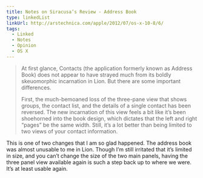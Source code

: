 ```yaml
---
title: Notes on Siracusa’s Review - Address Book
type: linkedList
linkUrl: http://arstechnica.com/apple/2012/07/os-x-10-8/6/
tags:
  - Linked
  - Notes
  - Opinion
  - OS X
---
```


> At first glance, Contacts (the application formerly known as Address Book) does not appear to have strayed much from its boldly skeuomorphic incarnation in Lion. But there are some important differences.
> 
> First, the much-bemoaned loss of the three-pane view that shows groups, the contact list, and the details of a single contact has been reversed. The new incarnation of this view feels a bit like it’s been shoehorned into the book design, which dictates that the left and right “pages” be the same width. Still, it’s a lot better than being limited to two views of your contact information.

This is one of two changes that I am so glad happened. The address book was almost unusable to me in Lion. Though I’m still irritated that it’s limited in size, and you can’t change the size of the two main panels, having the three panel view available again is such a step back up to where we were. It’s at least usable again.
